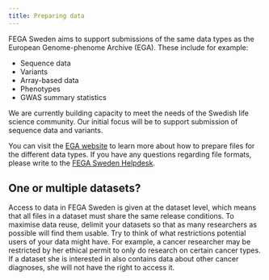 ```yaml
---
title: Preparing data
---
```


FEGA Sweden aims to support submissions of the same data types as the
European Genome-phenome Archive (EGA). These include for example:

-   Sequence data
-   Variants
-   Array-based data
-   Phenotypes
-   GWAS summary statistics

::: callout-note
We are currently building capacity to meet the needs of the Swedish life
science community. Our initial focus will be to support submission of
sequence data and variants.
:::

You can visit the [EGA website](https://ega-archive.org) to learn more
about how to prepare files for the different data types. If you have any
questions regarding file formats, please write to the 
[FEGA Sweden Helpdesk](mailto:{{< var email.helpdesk >}}).

## One or multiple datasets?

Access to data in FEGA Sweden is given at the dataset level, which means
that all files in a dataset must share the same release conditions. To
maximise data reuse, delimit your datasets so that as many researchers
as possible will find them usable. Try to think of what restrictions
potential users of your data might have. For example, a cancer
researcher may be restricted by her ethical permit to only do research
on certain cancer types. If a dataset she is interested in also contains
data about other cancer diagnoses, she will not have the right to access
it.
